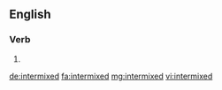 ==English==

===Verb===
{{head|en|verb form}}

# {{en-past of|intermix}}

[[de:intermixed]]
[[fa:intermixed]]
[[mg:intermixed]]
[[vi:intermixed]]